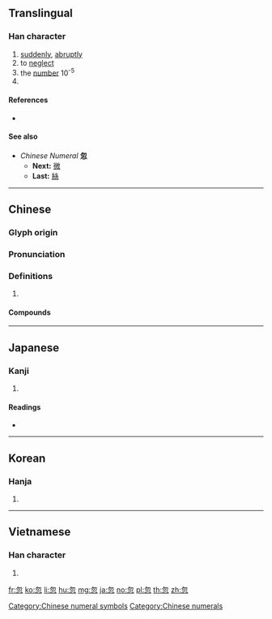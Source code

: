 {{character info/new}}
==Translingual==

===Han character===
{{Han char|rn=61|rad=心|as=04|sn=8|four=27332|canj=PHP|ids=⿱勿心}}

# [[suddenly]], [[abruptly]]
# to [[neglect]]
# the [[number]] 10<sup>-5</sup>
# {{surname|lang=zh}}

====References====
* {{Han ref|kx=0378.340|dkj=10405|dj=0707.050|hdz=42274.090|uh=5FFD|ud=24573|bh=A9BF|bd=43455}}

====See also====
* ''Chinese Numeral'' '''忽'''
** '''Next:''' [[微]]
** '''Last:''' [[絲]]

[[Category:Chinese numeral symbols]]
[[Category:Chinese numerals]]

----

==Chinese==
{{zh-forms}}

===Glyph origin===
{{Han etym}}

===Pronunciation===
{{zh-pron
|m=hū
|c=fat1
|h=pfs=fut
|md=
|mn=hut
|w=
|mc=y
|oc=y
|cat=
}}

===Definitions===
{{zh-hanzi}}

# {{rfdef|lang=zh}}

====Compounds====
{{zh-der|忽略|公忽|忽魯魯|倏來忽往|一忽|悠忽|忽微|恍恍忽忽|忽而|恍忽|怠忽職守|怠忽|忽雷|忽閃|忽起忽落|忽見|忽荒|忽聚忽散|忽視|忽的|忽然|忽明忽滅|忽地|忽喜忽憂|忽剌巴|忽剌八|忽上忽下|一忽兒|倏忽|忽高忽低|忽隱忽現|忽忽不樂|忽冷忽熱|悠悠忽忽|岸忽|忽忽|恤近忽遠|奄忽|忽東忽西|杪忽|玩忽|暴忽|秒忽|禍生於忽|疏忽|瞻前忽後|沒忽的|眇眇忽忽|飄忽不定|連朦帶忽|這忽兒|簡忽|行蹤飄忽|迷忽忽|粗忽|行行忽忽|驀忽間|輕忽|翕忽|罕忽|軋忽|陵忽|驀忽|黑忽忽|荒忽|超忽|飄忽}}

----

==Japanese==

===Kanji===
{{ja-kanji|grade=|rs=心04}}

# {{defn|lang=ja|sort=心04}}

====Readings====
* {{ja-readings|on=[[こつ]] (kotsu)|kun=[[ゆるがせに]] (yurugaseni), [[たちまち]] (tachimachi)}}

----

==Korean==

===Hanja===
{{ko-hanja|hangeul=홀|eumhun=|rv=hol|mr=hol|y=hol}}

# {{defn|lang=ko|sort=心04}}

----

==Vietnamese==

===Han character===
{{vi-readings|rs=心04|hanviet=hốt}}

# {{defn|lang=vi|sort=心04}}

[[fr:忽]]
[[ko:忽]]
[[li:忽]]
[[hu:忽]]
[[mg:忽]]
[[ja:忽]]
[[no:忽]]
[[pl:忽]]
[[th:忽]]
[[zh:忽]]
